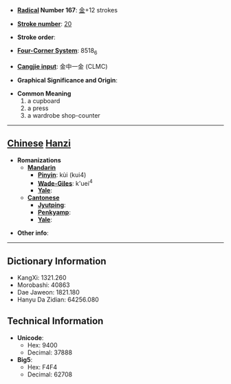 * '''[[Wiktionary:Chinese radical index| Radical]] Number 167''': [[Wiktionary:Chinese radical index 金|金]]+12 strokes

* '''[[Wiktionary:Chinese total strokes index|Stroke number]]''': [[Wiktionary:Chinese total strokes index 20|20]]

* '''Stroke order''': 

* '''[[Wiktionary:Chinese four corner index|Four-Corner System]]''': 8518<sub>6</sub>

* '''[[Wiktionary:Chinese Cangjie index|Cangjie input]]''': 金中一金 (CLMC)

* '''Graphical Significance and Origin''': 

* '''Common Meaning'''
*#a cupboard
*# a press
*# a wardrobe shop-counter


----

== [[Chinese]] [[Hanzi]] ==

* '''Romanizations'''
** '''[[Mandarin]]'''
*** '''[[Pinyin]]''': kùi (kui4)
*** '''[[Wade-Giles]]''': k'uei<sup>4</sup>
*** '''[[Yale]]''': 
** '''[[Cantonese]]'''
*** '''[[Jyutping]]''':
*** '''[[Penkyamp]]''': 
*** '''[[Yale]]''': 

* '''Other info''': 

----

== Dictionary Information ==

* KangXi: 1321.260
* Morobashi: 40863
* Dae Jaweon: 1821.180
* Hanyu Da Zidian: 64256.080

== Technical Information ==

* '''Unicode''':
** Hex: 9400
** Decimal: 37888
* '''Big5''':
** Hex: F4F4
** Decimal: 62708